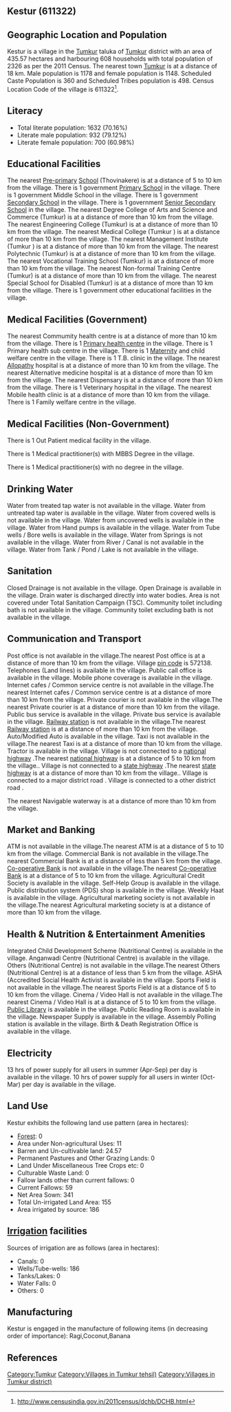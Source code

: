 {{Infobox settlement
| name=Kestur
| native_name=
| native_name_lang=
| other_name=
| nickname=
| settlement_type=Village
| image_skyline=
| image_alt=
| image_caption=
| pushpin_map=India Karnataka
| pushpin_label_position=right
| pushpin_map_alt=
| pushpin_map_caption=Location in Karnataka, India
| latd=
| latm=
| lats=
| latNS=
| longd=
| longm=
| longs=
| longEW=
| coordinates_display=inline,title
| subdivision_type=Country
| subdivision_name={{flag|India}}
| subdivision_type1=[[States and territories of India|State]]
| subdivision_name1=Karnataka 
| subdivision_type2=[[List of districts of India|District]]
| subdivision_name2=Tumkur
| subdivision_type3=Tahsil
| subdivision_name3=Tumkur 
| website=
| established_title=<!-- Established -->
| established_date=
| founder=
| named_for=
| government_type=
| governing_body=
| unit_pref=Metric=
| area_footnotes=
| area_rank=
| area_total_km2=4.36
| elevation_footnotes=
| elevation_m=
| population_total=2326
| population_as_of=2011
| population_rank=
| population_density_km2=534
| population_demonym=
| population_footnotes=
| demographics_type1=Languages
| demographics1_title1=Official
| demographics1_info1=[[Kannada language|Kannada]]
| timezone1=[[Indian Standard Time|IST]]
| utc_offset1==+5:30
| postal_code_type=[[Postal Index Number|PIN]]
| postal_code=572138
| area_code_type=Telephone code
| area_code=
| registration_plate=
| blank1_name_sec1=Nearest city
| blank1_info_sec1=[[Tumkur]]
| blank2_name_sec1=[[Human sex ratio|Sex ratio]]
| blank2_info_sec1=974 [[male|♂]]/[[female|♀]]
| blank3_name_sec1=Literacy
| blank3_info_sec1=70.16%
| blank1_name_sec2=[[2011 Census of India|2011 census]] code
| blank1_info_sec2=611322
| footnotes=
}}

== Kestur (611322) ==

== Geographic Location and Population ==

Kestur is a village in the [[Tumkur ]] taluka of [[Tumkur]] district with an area of 435.57 hectares and harbouring 608 households with total population of 2326 as per the 2011 Census. The nearest town [[Tumkur]] is at a distance of 18 km. Male population is 1178 and female population is 1148. Scheduled Caste Population is 360 and Scheduled Tribes population is 498. Census Location Code of the village is 611322<ref>http://www.censusindia.gov.in/2011census/dchb/DCHB.html</ref>.


== Literacy ==  
* Total literate population: 1632 (70.16%)
* Literate male population: 932 (79.12%)
* Literate female population: 700 (60.98%)


== Educational Facilities ==  
The nearest [[Pre-primary]] [[School]] (Thovinakere) is at a distance of 5 to 10 km from the village.
There is 1 government [[Primary School]] in the village.
There is 1 government Middle School in the village.
There is 1 government [[Secondary School]] in the village.
There is 1 government [[Senior Secondary School]] in the village.
The nearest Degree College of Arts and Science and Commerce (Tumkur) is at a distance of more than 10 km from the village.
The nearest Engineering College (Tumkur) is at a distance of more than 10 km from the village.
The nearest Medical College (Tumkur ) is at a distance of more than 10 km from the village.
The nearest Management Institute (Tumkur ) is at a distance of more than 10 km from the village.
The nearest Polytechnic (Tumkur) is at a distance of more than 10 km from the village.
The nearest Vocational Training School (Tumkur) is at a distance of more than 10 km from the village.
The nearest Non-formal Training Centre (Tumkur) is at a distance of more than 10 km from the village.
The nearest Special School for Disabled (Tumkur) is at a distance of more than 10 km from the village.
There is 1 government other educational facilities in the village.


== Medical Facilities (Government) ==
The nearest Commumity health centre is at a distance of more than 10 km from the village.
There is 1 [[Primary health centre]] in the village.
There is 1 Primary health sub centre in the village.
There is 1 [[Maternity]] and child welfare centre in the village.
There is 1 T.B. clinic in the village.
The nearest [[Allopathy]] hospital is at a distance of more than 10 km from the village.
The nearest Alternative medicine hospital is at a distance of more than 10 km from the village.
The nearest Dispensary is at a distance of more than 10 km from the village.
There is 1 Veterinary hospital in the village.
The nearest Mobile health clinic is at a distance of more than 10 km from the village.
There is 1 Family welfare centre in the village.


== Medical Facilities (Non-Government) ==
There is 1 Out Patient medical facility in the village.


There is 1 Medical practitioner(s) with MBBS Degree in the village.

There is 1 Medical practitioner(s) with no degree in the village.





== Drinking Water ==
Water from treated tap water is not available in the village.
Water from untreated tap water is available in the village.
Water from covered wells is not available in the village.
Water from uncovered wells is available in the village.
Water from Hand pumps is available in the village.
Water from Tube wells / Bore wells is available in the village.
Water from Springs is not available in the village.
Water from River / Canal is not available in the village.
Water from Tank / Pond / Lake is not available in the village.


== Sanitation ==
Closed Drainage is not available in the village.
Open Drainage is available in the village.
Drain water is discharged directly into water bodies.
Area is not covered under Total Sanitation Campaign (TSC).
Community toilet including bath is not available in the village.
Community toilet excluding bath is not available in the village.


== Communication and Transport ==
Post office is not available in the village.The nearest Post office is at a distance of more than 10 km from the village.
Village [[pin code]] is 572138.
Telephones (Land lines) is available in the village.
Public call office is available in the village.
Mobile phone coverage is available in the village.
Internet cafes / Common service centre is not available in the village.The nearest Internet cafes / Common service centre is at a distance of more than 10 km from the village.
Private courier is not available in the village.The nearest Private courier is at a distance of more than 10 km from the village.
Public bus service is available in the village.
Private bus service is available in the village.
[[Railway station]] is not available in the village.The nearest [[Railway station]] is at a distance of more than 10 km from the village.
Auto/Modified Auto is available in the village.
Taxi is not available in the village.The nearest Taxi is at a distance of more than 10 km from the village.
Tractor is available in the village.
Village is not connected to a [[national highway]] .The nearest [[national highway]] is at a distance of 5 to 10 km from the village..
Village is not connected to a [[state highway]] .The nearest [[state highway]] is at a distance of more than 10 km from the village..
Village is connected to a major district road    .
Village is connected to a other district road  .



The nearest Navigable waterway is at a distance of more than 10 km from the village.



== Market and Banking ==
ATM is not available in the village.The nearest ATM is at a distance of 5 to 10 km from the village.
Commercial Bank is not available in the village.The nearest Commercial Bank is at a distance of less than 5 km from the village.
[[Co-operative Bank]] is not available in the village.The nearest [[Co-operative Bank]] is at a distance of 5 to 10 km from the village.
Agricultural Credit Society is available in the village.
Self-Help Group is available in the village.
Public distribution system (PDS) shop is available in the village.
Weekly Haat is available in the village.
Agricultural marketing society is not available in the village.The nearest Agricultural marketing society is at a distance of more than 10 km from the village.


== Health & Nutrition & Entertainment Amenities ==
Integrated Child Development Scheme (Nutritional Centre) is available in the village.
Anganwadi Centre (Nutritional Centre) is available in the village.
Others (Nutritional Centre) is not available in the village.The nearest Others (Nutritional Centre) is at a distance of less than 5 km from the village.
ASHA (Accredited Social Health Activist is available in the village.
Sports Field is not available in the village.The nearest Sports Field is at a distance of 5 to 10 km from the village.
Cinema / Video Hall is not available in the village.The nearest Cinema / Video Hall is at a distance of 5 to 10 km from the village.
[[Public Library]] is available in the village.
Public Reading Room is available in the village.
Newspaper Supply is available in the village.
Assembly Polling station is available in the village.
Birth & Death Registration Office is available in the village.


== Electricity ==






13 hrs of power supply for all users in summer (Apr-Sep) per day is available in the village.
10 hrs of power supply for all users in winter (Oct-Mar) per day is available in the village.


== Land Use ==
Kestur exhibits the following land use pattern (area in hectares):
* [[Forest]]: 0
* Area under Non-agricultural Uses: 11
* Barren and Un-cultivable land: 24.57
* Permanent Pastures and Other Grazing Lands: 0
* Land Under Miscellaneous Tree Crops etc: 0
* Culturable Waste Land: 0
* Fallow lands other than current fallows: 0
* Current Fallows: 59
* Net Area Sown: 341
* Total Un-irrigated Land Area: 155
* Area irrigated by source: 186


== [[Irrigation]] facilities ==
Sources of irrigation are as follows (area in hectares):
* Canals: 0
* Wells/Tube-wells: 186
* Tanks/Lakes: 0
* Water Falls: 0
* Others: 0


== Manufacturing ==
Kestur is engaged in the manufacture of following items (in decreasing order of importance): Ragi,Coconut,Banana


[[Category:Tumkur]]
[[Category:Villages in Tumkur  tehsil)]]
[[Category:Villages in Tumkur district)]]


== References ==
{{Reflist}}


